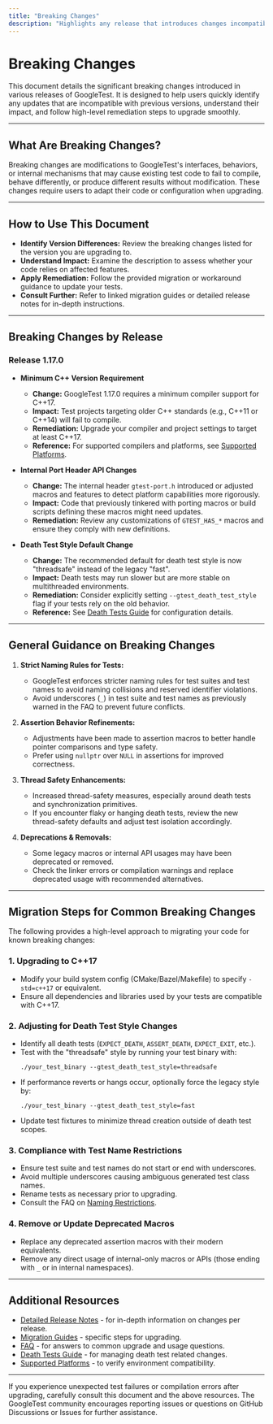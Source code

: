 ```yaml
---
title: "Breaking Changes"
description: "Highlights any release that introduces changes incompatible with previous versions. For each breaking change, explains the impact, affected features, and high-level remediation steps."
---
```


# Breaking Changes

This document details the significant breaking changes introduced in various releases of GoogleTest. It is designed to help users quickly identify any updates that are incompatible with previous versions, understand their impact, and follow high-level remediation steps to upgrade smoothly.

---

## What Are Breaking Changes?

Breaking changes are modifications to GoogleTest's interfaces, behaviors, or internal mechanisms that may cause existing test code to fail to compile, behave differently, or produce different results without modification. These changes require users to adapt their code or configuration when upgrading.

---

## How to Use This Document

- **Identify Version Differences:** Review the breaking changes listed for the version you are upgrading to.
- **Understand Impact:** Examine the description to assess whether your code relies on affected features.
- **Apply Remediation:** Follow the provided migration or workaround guidance to update your tests.
- **Consult Further:** Refer to linked migration guides or detailed release notes for in-depth instructions.

---

## Breaking Changes by Release

### Release 1.17.0

- **Minimum C++ Version Requirement**
  - **Change:** GoogleTest 1.17.0 requires a minimum compiler support for C++17.
  - **Impact:** Test projects targeting older C++ standards (e.g., C++11 or C++14) will fail to compile.
  - **Remediation:** Upgrade your compiler and project settings to target at least C++17.
  - **Reference:** For supported compilers and platforms, see [Supported Platforms](docs/platforms.md).

- **Internal Port Header API Changes**
  - **Change:** The internal header `gtest-port.h` introduced or adjusted macros and features to detect platform capabilities more rigorously.
  - **Impact:** Code that previously tinkered with porting macros or build scripts defining these macros might need updates.
  - **Remediation:** Review any customizations of `GTEST_HAS_*` macros and ensure they comply with new definitions.

- **Death Test Style Default Change**
  - **Change:** The recommended default for death test style is now "threadsafe" instead of the legacy "fast".
  - **Impact:** Death tests may run slower but are more stable on multithreaded environments.
  - **Remediation:** Consider explicitly setting `--gtest_death_test_style` flag if your tests rely on the old behavior.
  - **Reference:** See [Death Tests Guide](guides/advanced-testing-patterns/death-test-guide.mdx) for configuration details.

---

## General Guidance on Breaking Changes

1. **Strict Naming Rules for Tests:**
   - GoogleTest enforces stricter naming rules for test suites and test names to avoid naming collisions and reserved identifier violations.
   - Avoid underscores (`_`) in test suite and test names as previously warned in the FAQ to prevent future conflicts.

2. **Assertion Behavior Refinements:**
   - Adjustments have been made to assertion macros to better handle pointer comparisons and type safety.
   - Prefer using `nullptr` over `NULL` in assertions for improved correctness.

3. **Thread Safety Enhancements:**
   - Increased thread-safety measures, especially around death tests and synchronization primitives.
   - If you encounter flaky or hanging death tests, review the new thread-safety defaults and adjust test isolation accordingly.

4. **Deprecations & Removals:**
   - Some legacy macros or internal API usages may have been deprecated or removed.
   - Check the linker errors or compilation warnings and replace deprecated usage with recommended alternatives.

---

## Migration Steps for Common Breaking Changes

The following provides a high-level approach to migrating your code for known breaking changes:

### 1. Upgrading to C++17

- Modify your build system config (CMake/Bazel/Makefile) to specify `-std=c++17` or equivalent.
- Ensure all dependencies and libraries used by your tests are compatible with C++17.

### 2. Adjusting for Death Test Style Changes

- Identify all death tests (`EXPECT_DEATH`, `ASSERT_DEATH`, `EXPECT_EXIT`, etc.).
- Test with the "threadsafe" style by running your test binary with:
  ```shell
  ./your_test_binary --gtest_death_test_style=threadsafe
  ```
- If performance reverts or hangs occur, optionally force the legacy style by:
  ```shell
  ./your_test_binary --gtest_death_test_style=fast
  ```
- Update test fixtures to minimize thread creation outside of death test scopes.

### 3. Compliance with Test Name Restrictions

- Ensure test suite and test names do not start or end with underscores.
- Avoid multiple underscores causing ambiguous generated test class names.
- Rename tests as necessary prior to upgrading.
- Consult the FAQ on [Naming Restrictions](docs/faq.md#why-should-test-suite-names-and-test-names-not-contain-underscore).

### 4. Remove or Update Deprecated Macros

- Replace any deprecated assertion macros with their modern equivalents.
- Remove any direct usage of internal-only macros or APIs (those ending with `_` or in internal namespaces).

---

## Additional Resources

- [Detailed Release Notes](http://github.com/google/googletest/releases) - for in-depth information on changes per release.
- [Migration Guides](changelog/breaking-changes-and-migration/migration-guides) - specific steps for upgrading.
- [FAQ](docs/faq.md) - for answers to common upgrade and usage questions.
- [Death Tests Guide](guides/advanced-testing-patterns/death-test-guide.mdx) - for managing death test related changes.
- [Supported Platforms](docs/platforms.md) - to verify environment compatibility.

---

If you experience unexpected test failures or compilation errors after upgrading, carefully consult this document and the above resources. The GoogleTest community encourages reporting issues or questions on GitHub Discussions or Issues for further assistance.